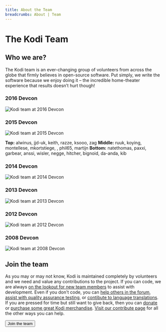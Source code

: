 ```yaml
---
title: About the Team
breadcrumbs: About | Team
---
```



# The Kodi Team

## Who we are?

The Kodi team is an ever-changing group of volunteers from across the globe that firmly believes in open-source software. Put simply, we write the software because we enjoy doing it – the incredible home-theater experience that results doesn’t hurt though!

### 2016 Devcon
![Kodi team at 2016 Devcon](/images/devcon-2016.jpg)

### 2015 Devcon
![Kodi team at 2015 Devcon](/images/devcon-2015.jpg)

**Top:** alwinus, jjd-uk, keith, razze, ksooo, zag
**Middle:** ruuk, koying, montellese, mkortstiege, , phil65, martijn
**Bottom:** natethomas, paxxi, garbear, anssi, wisler, negge, hitcher, bignoid, da-anda, kib

### 2014 Devcon
![Kodi team at 2014 Devcon](/images/devcon-2014.jpg)

### 2013 Devcon
![Kodi team at 2013 Devcon](/images/devcon-2013.jpg)

### 2012 Devcon
![Kodi team at 2012 Devcon](/images/devcon-2012.jpg)

### 2008 Devcon
![Kodi team at 2008 Devcon](/images/devcon-2008.jpg)

## Join the team

As you may or may not know, Kodi is maintained completely by volunteers and we need and value any contributions to the project. If you can code, we are always [on the lookout for new team members](/contribute/developers) to assist with development. Even if you don't code, you can [help others in the forum](https://forum.kodi.tv/), [assist with quality assurance testing](https://kodi.wiki/view/HOW-TO:Help_with_quality_assurance_testing), or [contibute to language translations](https://kodi.wiki/view/Translation_System). If you are pressed for time but still want to give back, then you can [donate](/donate) or [purchase some great Kodi merchandise](/store). [Visit our contribute page](/contribute) for all the other ways you can help.

<Button href="/contribute">Join the team <ArrowRightIcon/></Button>
